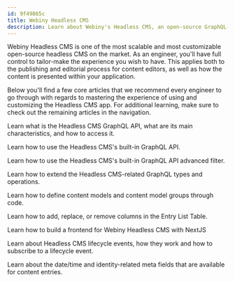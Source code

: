```yaml
---
id: 9f49865c
title: Webiny Headless CMS
description: Learn about Webiny's Headless CMS, an open-source GraphQL-based Headless CMS running on top of AWS serverless infrastructure.
---
```



<InstallWebinyBanner />

Webiny Headless CMS is one of the most scalable and most customizable open-source headless CMS on the market. As an engineer, you'll have full control to tailor-make the experience you wish to have. This applies both to the publishing and editorial process for content editors, as well as how the content is presented within your application. 

Below you'll find a few core articles that we recommend every engineer to go through with regards to mastering the experience of using and customizing the Headless CMS app. For additional learning, make sure to check out the remaining articles in the navigation.

<Divider/>


<Section>
  <SectionTitle
    title="Using the GraphQL API"
    subText="Learn how to use the GraphQL API to perform basic actions such as retrieving and modifying content, but also how to do more advanced search queries."
    categoryTitle="Basics"
  />

  <SectionRow>
    <SectionBox title="GraphQL API Overview" learnMoreLink="/docs/headless-cms/basics/graphql-api">
      <p>
        Learn what is the Headless CMS GraphQL API, what are its main characteristics, and how to access it.
      </p>
    </SectionBox>
    <SectionBox title="Using the GraphQL API" learnMoreLink="/docs/headless-cms/basics/using-graphql-api">
      <p>
        Learn how to use the Headless CMS's built-in GraphQL API.
      </p>
    </SectionBox>
    <SectionBox title="Advanced Filtering via API" learnMoreLink="/docs/headless-cms/basics/using-graphql-api-advanced-filtering">
      <p>
        Learn how to use the Headless CMS's built-in GraphQL API advanced filter.
      </p>
    </SectionBox>
  </SectionRow>

</Section>

<Section>
  <SectionTitle
    title="Extending functionality"
    subText="Learn how to customize and extend the capabilities of the Headless CMS app."
    categoryTitle="Extending"
  />

  <SectionRow>
    <SectionBox title="Extend the GraphQL API" learnMoreLink="/docs/headless-cms/extending/extend-graphql-api">
      <p>
        Learn how to extend the Headless CMS-related GraphQL types and operations.
      </p>
    </SectionBox>
    <SectionBox title="Define Content Models via Code" learnMoreLink="/docs/headless-cms/extending/content-models-via-code">
      <p>
        Learn how to define content models and content model groups through code.
      </p>
    </SectionBox>
    <SectionBox title="Customize Entry List Table Columns" learnMoreLink="/docs/headless-cms/extending/customize-entry-list-table-columns">
      <p>
        Learn how to add, replace, or remove columns in the Entry List Table.
      </p>
    </SectionBox>
  </SectionRow>

</Section>

<Section>
  <SectionTitle
    title="Additional resources"
    subText="For more learning make sure to check out these articles."
    categoryTitle="Resources"
  />

  <SectionRow>
    <SectionBox title="Building a Frontend With NextJS" learnMoreLink="/docs/headless-cms/integrations/nextjs">
      <p>
        Learn how to build a frontend for Webiny Headless CMS with NextJS
      </p>
    </SectionBox>
    <SectionBox title="Lifecycle Events" learnMoreLink="/docs/headless-cms/references/lifecycle-events">
      <p>
        Learn about Headless CMS lifecycle events, how they work and how to subscribe to a lifecycle event.
      </p>
    </SectionBox>
    <SectionBox title="Date/Time and Identity Meta Fields" learnMoreLink="/docs/headless-cms/references/date-time-and-identity-meta-fields">
      <p>
        Learn about the date/time and identity-related meta fields that are available for content entries.
      </p>
    </SectionBox>
  </SectionRow>

</Section>
